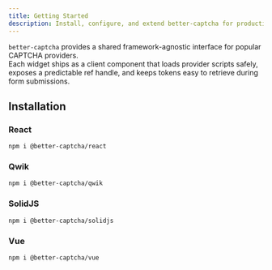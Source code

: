 ```yaml
---
title: Getting Started
description: Install, configure, and extend better-captcha for production-ready CAPTCHA integrations.
---
```


`better-captcha` provides a shared framework-agnostic interface for popular CAPTCHA providers.   
Each widget ships as a client component that loads provider scripts safely, exposes a predictable ref handle, and keeps tokens easy to retrieve during form submissions.

## Installation

### React
```npm
npm i @better-captcha/react
```

### Qwik
```npm
npm i @better-captcha/qwik
```

### SolidJS
```npm
npm i @better-captcha/solidjs
```

### Vue
```npm
npm i @better-captcha/vue
```
